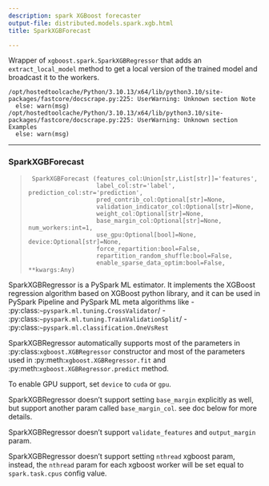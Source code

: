 ```yaml
---
description: spark XGBoost forecaster
output-file: distributed.models.spark.xgb.html
title: SparkXGBForecast

---
```


Wrapper of `xgboost.spark.SparkXGBRegressor` that adds an
`extract_local_model` method to get a local version of the trained model
and broadcast it to the workers.

``` text
/opt/hostedtoolcache/Python/3.10.13/x64/lib/python3.10/site-packages/fastcore/docscrape.py:225: UserWarning: Unknown section Note
  else: warn(msg)
/opt/hostedtoolcache/Python/3.10.13/x64/lib/python3.10/site-packages/fastcore/docscrape.py:225: UserWarning: Unknown section Examples
  else: warn(msg)
```

------------------------------------------------------------------------

### SparkXGBForecast

> ``` text
>  SparkXGBForecast (features_col:Union[str,List[str]]='features',
>                    label_col:str='label', prediction_col:str='prediction',
>                    pred_contrib_col:Optional[str]=None,
>                    validation_indicator_col:Optional[str]=None,
>                    weight_col:Optional[str]=None,
>                    base_margin_col:Optional[str]=None, num_workers:int=1,
>                    use_gpu:Optional[bool]=None, device:Optional[str]=None,
>                    force_repartition:bool=False,
>                    repartition_random_shuffle:bool=False,
>                    enable_sparse_data_optim:bool=False, **kwargs:Any)
> ```

SparkXGBRegressor is a PySpark ML estimator. It implements the XGBoost
regression algorithm based on XGBoost python library, and it can be used
in PySpark Pipeline and PySpark ML meta algorithms like -
:py:class:`~pyspark.ml.tuning.CrossValidator`/ -
:py:class:`~pyspark.ml.tuning.TrainValidationSplit`/ -
:py:class:`~pyspark.ml.classification.OneVsRest`

SparkXGBRegressor automatically supports most of the parameters in
:py:class:`xgboost.XGBRegressor` constructor and most of the parameters
used in :py:meth:`xgboost.XGBRegressor.fit` and
:py:meth:`xgboost.XGBRegressor.predict` method.

To enable GPU support, set `device` to `cuda` or `gpu`.

SparkXGBRegressor doesn’t support setting `base_margin` explicitly as
well, but support another param called `base_margin_col`. see doc below
for more details.

SparkXGBRegressor doesn’t support `validate_features` and
`output_margin` param.

SparkXGBRegressor doesn’t support setting `nthread` xgboost param,
instead, the `nthread` param for each xgboost worker will be set equal
to `spark.task.cpus` config value.

